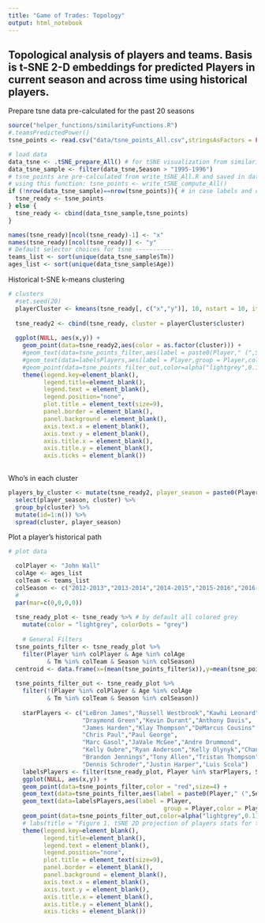 ```yaml
---
title: "Game of Trades: Topology"
output: html_notebook
---
```


## Topological analysis of players and teams. Basis is t-SNE 2-D embeddings for predicted Players in current season and across time using historical players. 

Prepare tsne data pre-calculated for the past 20 seasons
```r
source("helper_functions/similarityFunctions.R")
#.teamsPredictedPower() 
tsne_points <- read.csv("data/tsne_points_All.csv",stringsAsFactors = FALSE)

# load data
data_tsne <- .tSNE_prepare_All() # for tSNE visualization from similarityFunctions.R
data_tsne_sample <- filter(data_tsne,Season > "1995-1996")
# tsne_points are pre-calculated from write_tSNE_All.R and saved in data/ directory
# using this function: tsne_points <- write_tSNE_compute_All()
if (!nrow(data_tsne_sample)==nrow(tsne_points)){ # in case labels and coordinates have different sizes
  tsne_ready <- tsne_points
} else {
  tsne_ready <- cbind(data_tsne_sample,tsne_points)
}

names(tsne_ready)[ncol(tsne_ready)-1] <- "x"
names(tsne_ready)[ncol(tsne_ready)] <- "y"
# Default selector choices for tsne -----------
teams_list <- sort(unique(data_tsne_sample$Tm))
ages_list <- sort(unique(data_tsne_sample$Age))

```

Historical t-SNE k-means clustering
```r
# clusters
  #set.seed(20)
  playerCluster <- kmeans(tsne_ready[, c("x","y")], 10, nstart = 10, iter.max = 20)
  
  tsne_ready2 <- cbind(tsne_ready, cluster = playerCluster$cluster)
  
  ggplot(NULL, aes(x,y)) +  
    geom_point(data=tsne_ready2,aes(color = as.factor(cluster))) +
    #geom_text(data=tsne_points_filter,aes(label = paste0(Player," (",Season,")")),size=3) +
    #geom_text(data=labelsPlayers,aes(label = Player,group = Player,color = Player), size=3) +  
    #geom_point(data=tsne_points_filter_out,color=alpha("lightgrey",0.1)) +
    theme(legend.key=element_blank(),
          legend.title=element_blank(),
          legend.text = element_blank(),
          legend.position="none",
          plot.title = element_text(size=9),
          panel.border = element_blank(),
          panel.background = element_blank(),
          axis.text.x = element_blank(),
          axis.text.y = element_blank(),
          axis.title.x = element_blank(),
          axis.title.y = element_blank(),
          axis.ticks = element_blank())
  

```

Who's in each cluster
```r
players_by_cluster <- mutate(tsne_ready2, player_season = paste0(Player," (",Season,")")) %>%
  select(player_season, cluster) %>%
  group_by(cluster) %>%
  mutate(id=1:n()) %>% 
  spread(cluster, player_season)


```

Plot a player's historical path
```r
# plot data

  colPlayer <- "John Wall"
  colAge <- ages_list
  colTeam <- teams_list
  colSeason <- c("2012-2013","2013-2014","2014-2015","2015-2016","2016-2017")
  #
  par(mar=c(0,0,0,0))
    
  tsne_ready_plot <- tsne_ready %>% # by default all colored grey
    mutate(color = "lightgrey", colorDots = "grey")
   
    # General Filters
  tsne_points_filter <- tsne_ready_plot %>%
    filter(Player %in% colPlayer & Age %in% colAge
           & Tm %in% colTeam & Season %in% colSeason)
  centroid <- data.frame(x=(mean(tsne_points_filter$x)),y=mean(tsne_points_filter$y))
  
  tsne_points_filter_out <- tsne_ready_plot %>%
    filter(!(Player %in% colPlayer & Age %in% colAge
           & Tm %in% colTeam & Season %in% colSeason))
      
    starPlayers <- c("LeBron James","Russell Westbrook","Kawhi Leonard","Stephen Curry",
                     "Draymond Green","Kevin Durant","Anthony Davis",
                     "James Harden","Klay Thompson","DeMarcus Cousins",
                     "Chris Paul","Paul George",
                     "Marc Gasol","JaVale McGee","Andre Drummond",
                     "Kelly Oubre","Ryan Anderson","Kelly Olynyk","Channing Frye",
                     "Brandon Jennings","Tony Allen","Tristan Thompson","Ian Mahinmi",
                     "Dennis Schroder","Justin Harper","Luis Scola")
    labelsPlayers <- filter(tsne_ready_plot, Player %in% starPlayers, Season == "2016-2017")
    ggplot(NULL, aes(x,y)) +  
    geom_point(data=tsne_points_filter,color = "red",size=4) +
    geom_text(data=tsne_points_filter,aes(label = paste0(Player," (",Season,")")),size=3) +
    geom_text(data=labelsPlayers,aes(label = Player,
                                            group = Player,color = Player), size=3) +  
    geom_point(data=tsne_points_filter_out,color=alpha("lightgrey",0.1)) +
    # labs(title = "Figure 1. tSNE 2D projection of players stats for the past 20 seasons. Highlighted players correspond to 2016-2017 season. \nVisually, Kyrie is moving away from star players towards a region of secondary stars/3-point shooters. The closest players to \nKyrie last season were C.J. McCollum and Bradley Beal, both sidekicks to Damian Lillard and John Wall respectively. This could \nexplain Kyrie’s move out of Cleveland and LeBron’s shadow in search of a protagonist role.", size=2) +
    theme(legend.key=element_blank(),
          legend.title=element_blank(),
          legend.text = element_blank(),
          legend.position="none",
          plot.title = element_text(size=9),
          panel.border = element_blank(),
          panel.background = element_blank(),
          axis.text.x = element_blank(),
          axis.text.y = element_blank(),
          axis.title.x = element_blank(),
          axis.title.y = element_blank(),
          axis.ticks = element_blank())


```
